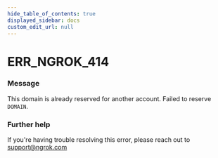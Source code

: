 ```yaml
---
hide_table_of_contents: true
displayed_sidebar: docs
custom_edit_url: null
---
```



# ERR_NGROK_414

### Message

This domain is already reserved for another account. Failed to reserve `DOMAIN`.

### Further help

If you're having trouble resolving this error, please reach out to [support@ngrok.com](mailto:support@ngrok.com?subject=Help%20with%20ERR_NGROK_414)

<ErrorDetails error="err_ngrok_414" />
